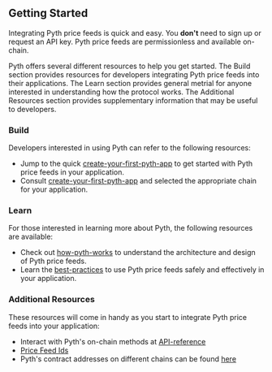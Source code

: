 ## Getting Started

Integrating Pyth price feeds is quick and easy. You **don't** need to sign up or request an API key. Pyth price feeds are permissionless and available on-chain.

Pyth offers several different resources to help you get started.
The Build section provides resources for developers integrating Pyth price feeds into their applications.
The Learn section provides general metrial for anyone interested in understanding how the protocol works.
The Additional Resources section provides supplementary information that may be useful to developers.

### Build

Developers interested in using Pyth can refer to the following resources:

- Jump to the quick [create-your-first-pyth-app](./create-your-first-pyth-app/) to get started with Pyth price feeds in your application.
- Consult [create-your-first-pyth-app](./create-your-first-pyth-app/) and selected the appropriate chain for your application.

### Learn

For those interested in learning more about Pyth, the following resources are available:

- Check out [how-pyth-works](./how-pyth-works.mdx) to understand the architecture and design of Pyth price feeds.
- Learn the [best-practices](./best-practices.mdx) to use Pyth price feeds safely and effectively in your application.

### Additional Resources

These resources will come in handy as you start to integrate Pyth price feeds into your application:

- Interact with Pyth's on-chain methods at [API-reference](./api-reference.mdx)
- [Price Feed Ids](./price-feed-ids.mdx)
- Pyth's contract addresses on different chains can be found [here](./contract-addresses/)

